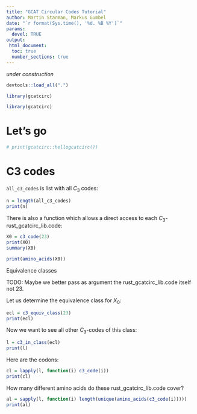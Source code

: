 ```yaml
---
title: "GCAT Circular Codes Tutorial"
author: Martin Starman, Markus Gumbel
date: "`r format(Sys.time(), '%d. %B %Y')`"
params:
  devel: TRUE
output:
 html_document:
  toc: true
  number_sections: true 
---
```


_under construction_

```r
devtools::load_all(".")
```

```r
library(gcatcirc)
```

```r
library(gcatcirc)
```

# Let's go

```r
# print(gcatcirc::hellogcatcirc())
```

# C3 codes

`all_c3_codes` is list with all $C_3$ codes:

```r
n = length(all_c3_codes)
print(n)
```

There is also a function which allows a direct access to each $C_3$-rust_gcatcirc_lib.code:

```r
X0 = c3_code(23)
print(X0)
summary(X0)
```

```r
print(amino_acids(X0))
```

Equivalence classes

TODO: Maybe we better pass as argument the rust_gcatcirc_lib.code itself not 23.

Let us determine the equivalence class for $X_0$:
```r
ecl = c3_equiv_class(23)
print(ecl)
```

Now we want to see all other $C_3$-codes of this class:
```r
l = c3_in_class(ecl)
print(l)
```

Here are the codons:

```r
cl = lapply(l, function(i) c3_code(i))
print(cl)
```

How many different amino acids do these rust_gcatcirc_lib.code cover?

```r
al = sapply(l, function(i) length(unique(amino_acids(c3_code(i)))))
print(al)
```
